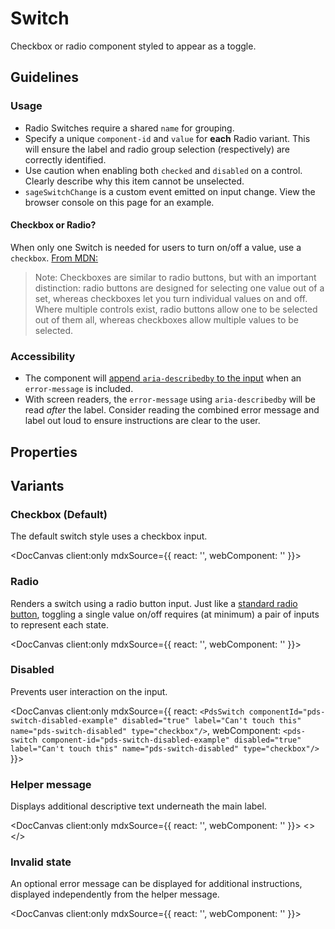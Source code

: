 
# Switch

Checkbox or radio component styled to appear as a toggle.

## Guidelines

### Usage

- Radio Switches require a shared `name` for grouping.
- Specify a unique `component-id` and `value` for **each** Radio variant. This will ensure the label and radio group selection (respectively) are correctly identified.
- Use caution when enabling both `checked` and `disabled` on a control. Clearly describe why this item cannot be unselected.
- `sageSwitchChange` is a custom event emitted on input change. View the browser console on this page for an example.

#### Checkbox or Radio?

When only one Switch is needed for users to turn on/off a value, use a `checkbox`. [From MDN:](https://developer.mozilla.org/en-US/docs/Web/HTML/Element/input/radio)
  > Note: Checkboxes are similar to radio buttons, but with an important distinction: radio buttons are designed for selecting one value out of a set, whereas checkboxes let you turn individual values on and off. Where multiple controls exist, radio buttons allow one to be selected out of them all, whereas checkboxes allow multiple values to be selected.

### Accessibility

- The component will [append `aria-describedby` to the input](https://developer.mozilla.org/en-US/docs/Web/Accessibility/ARIA/Attributes/aria-describedby) when an `error-message` is included.
- With screen readers, the `error-message` using `aria-describedby` will be read *after* the label. Consider reading the combined error message and label out loud to ensure instructions are clear to the user.

## Properties

<DocArgsTable componentName="pds-switch" docSource={components} />

## Variants

### Checkbox (Default)

The default switch style uses a checkbox input.

<DocCanvas client:only
  mdxSource={{
    react: '<PdsSwitch componentId="pds-switch-default-example" label="Default Switch" name="pds-switch-default" type="checkbox" />',
    webComponent: '<pds-switch component-id="pds-switch-default-example" label="Default Switch" name="pds-switch-default" type="checkbox" />'
  }}>
  <div>
    <pds-switch
      component-id="pds-switch-default-example"
      label="Default Switch"
      name="pds-switch-default"
      type="checkbox"
    />
  </div>
</DocCanvas>


### Radio

Renders a switch using a radio button input. Just like a [standard radio button](https://developer.mozilla.org/en-US/docs/Web/HTML/Element/input/radio), toggling a single value on/off requires (at minimum) a pair of inputs to represent each state.

<DocCanvas client:only
  mdxSource={{
    react: '<PdsSwitch componentId="pds-switch-radio-example" label="Radio Switch" name="pds-switch-radio" type="radio" value="pds-switch-radio" />',
    webComponent: '<pds-switch component-id="pds-switch-radio-example" label="Radio Switch" name="pds-switch-radio" type="radio" value="pds-switch-radio"/>'
}}>
  <pds-switch
    component-id="pds-switch-radio-example"
    label="Radio Switch"
    name="pds-switch-radio"
    type="radio"
    value="pds-switch-radio"
  />
</DocCanvas>

### Disabled

Prevents user interaction on the input.

<DocCanvas client:only
  mdxSource={{
    react: `<PdsSwitch componentId="pds-switch-disabled-example" disabled="true" label="Can't touch this" name="pds-switch-disabled" type="checkbox"/>`,
    webComponent: `<pds-switch component-id="pds-switch-disabled-example" disabled="true" label="Can't touch this" name="pds-switch-disabled" type="checkbox"/>`
}}>
  <pds-switch
    component-id="pds-switch-disabled-example"
    disabled="true"
    label="Can't touch this"
    name="pds-switch-disabled"
    type="checkbox"
  />
</DocCanvas>

### Helper message

Displays additional descriptive text underneath the main label.

<DocCanvas client:only
  mdxSource={{
    react: '<PdsSwitch componentId="pds-switch-helper-example" helperMessage="Save my login details for next time." label="Remember me" name="pds-switch-helper" type="checkbox" />',
    webComponent: '<pds-switch component-id="pds-switch-helper-example" helper-message="Save my login details for next time." label="Remember me" name="pds-switch-helper" type="checkbox" />'
  }}>
  <>
    <pds-switch
      component-id="pds-switch-helper-example"
      helper-message="Save my login details for next time."
      label="Remember me"
      name="pds-switch-helper"
      type="checkbox"
    />
  </>
</DocCanvas>

### Invalid state

An optional error message can be displayed for additional instructions, displayed independently from the helper message.

<DocCanvas client:only
  mdxSource={{
    react: '<PdsSwitch componentId="pds-switch-invalid-example" errorMessage="Terms and conditions must be accepted to continue" invalid="true" label="I agree to the terms and conditions" name="pds-switch-invalid" required="true" type="checkbox"/>',
    webComponent: '<pds-switch component-id="pds-switch-invalid-example" error-message="Terms and conditions must be accepted to continue" invalid="true" label="I agree to the terms and conditions" name="pds-switch-invalid" required="true" type="checkbox"/>'
}}>
  <pds-switch
    component-id="pds-switch-invalid-example"
    error-message="Terms and conditions must be accepted to continue"
    invalid="true"
    label="I agree to the terms and conditions"
    name="pds-switch-invalid"
    required="true"
    type="checkbox"
  />
</DocCanvas>
